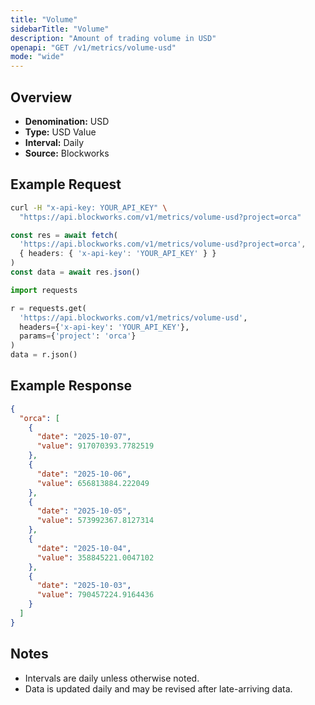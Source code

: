 ```yaml
---
title: "Volume"
sidebarTitle: "Volume"
description: "Amount of trading volume in USD"
openapi: "GET /v1/metrics/volume-usd"
mode: "wide"
---
```


## Overview

- **Denomination:** USD
- **Type:** USD Value
- **Interval:** Daily
- **Source:** Blockworks

## Example Request

<CodeGroup>

```bash cURL
curl -H "x-api-key: YOUR_API_KEY" \
  "https://api.blockworks.com/v1/metrics/volume-usd?project=orca"
```

```typescript TypeScript
const res = await fetch(
  'https://api.blockworks.com/v1/metrics/volume-usd?project=orca',
  { headers: { 'x-api-key': 'YOUR_API_KEY' } }
)
const data = await res.json()
```

```python Python
import requests

r = requests.get(
  'https://api.blockworks.com/v1/metrics/volume-usd',
  headers={'x-api-key': 'YOUR_API_KEY'},
  params={'project': 'orca'}
)
data = r.json()
```

</CodeGroup>

## Example Response

```json
{
  "orca": [
    {
      "date": "2025-10-07",
      "value": 917070393.7782519
    },
    {
      "date": "2025-10-06",
      "value": 656813884.222049
    },
    {
      "date": "2025-10-05",
      "value": 573992367.8127314
    },
    {
      "date": "2025-10-04",
      "value": 358845221.0047102
    },
    {
      "date": "2025-10-03",
      "value": 790457224.9164436
    }
  ]
}
```

## Notes
- Intervals are daily unless otherwise noted.
- Data is updated daily and may be revised after late-arriving data.